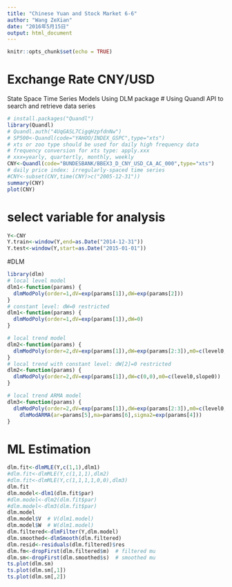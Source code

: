 ```yaml
---
title: "Chinese Yuan and Stock Market 6-6"
author: "Wang ZeXian"
date: "2016年5月15日"
output: html_document
---
```


```r
knitr::opts_chunk$set(echo = TRUE)
```

# Exchange Rate CNY/USD
State Space Time Series Models Using DLM package
# Using Quandl API to search and retrieve data series
```r
# install.packages("Quandl")
library(Quandl)
# Quandl.auth("4UqGASL7CigqHzpfdnNw")
# SP500<-Quandl(code="YAHOO/INDEX_GSPC",type="xts") 
# xts or zoo type should be used for daily high frequency data
# frequency conversion for xts type: apply.xxx
# xxx=yearly, quartertly, monthly, weekly
CNY<-Quandl(code="BUNDESBANK/BBEX3_D_CNY_USD_CA_AC_000",type="xts") 
# daily price index: irregularly-spaced time series
#CNY<-subset(CNY,time(CNY)>c("2005-12-31"))
summary(CNY)
plot(CNY)
```
# select variable for analysis
```r
Y<-CNY
Y.train<-window(Y,end=as.Date("2014-12-31"))
Y.test<-window(Y,start=as.Date("2015-01-01"))
```
#DLM
```r
library(dlm)
# local level model
dlm1<-function(params) {
  dlmModPoly(order=1,dV=exp(params[1]),dW=exp(params[2]))
}
# constant level: dW=0 restricted
dlm1<-function(params) {
  dlmModPoly(order=1,dV=exp(params[1]),dW=0)
}

# local trend model
dlm2<-function(params) {
  dlmModPoly(order=2,dV=exp(params[1]),dW=exp(params[2:3]),m0=c(level0,slope0))
}
# local trend with constant level: dW[2]=0 restricted
dlm2<-function(params) {
  dlmModPoly(order=2,dV=exp(params[1]),dW=c(0,0),m0=c(level0,slope0))
}

# local trend ARMA model
dlm3<-function(params) {
  dlmModPoly(order=2,dV=exp(params[1]),dW=exp(params[2:3]),m0=c(level0,slope0)) +  
    dlmModARMA(ar=params[5],ma=params[6],sigma2=exp(params[4]))
}
```
# ML Estimation 
```r
dlm.fit<-dlmMLE(Y,c(1,1),dlm1)
#dlm.fit<-dlmMLE(Y,c(1,1,1),dlm2)
#dlm.fit<-dlmMLE(Y,c(1,1,1,1,0,0),dlm3)
dlm.fit
dlm.model<-dlm1(dlm.fit$par)
#dlm.model<-dlm2(dlm.fit$par)
#dlm.model<-dlm3(dlm.fit$par)
dlm.model
dlm.model$V  # V(dlm1.model)
dlm.model$W  # W(dlm1.model)
dlm.filtered<-dlmFilter(Y,dlm.model)
dlm.smoothed<-dlmSmooth(dlm.filtered)
dlm.resid<-residuals(dlm.filtered)$res
dlm.fm<-dropFirst(dlm.filtered$m)  # filtered mu
dlm.sm<-dropFirst(dlm.smoothed$s)  # smoothed mu
ts.plot(dlm.sm)
ts.plot(dlm.sm[,1])
ts.plot(dlm.sm[,2])
```